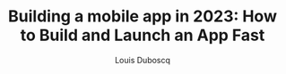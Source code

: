 ---
draft: true
title: "Building a mobile app in 2023: How to Build and Launch an App Fast"
snippet: "Learn the advantages of doing a compose multiplatform module in your project"
image: {
    src: "/images/blog/cleancode-cm.png",
    alt: "Building a mobile app in 2023: How to Build and Launch an App Fast"
}
publishDate: "2023-06-10"
category: "Tutorials"
author: "Louis Duboscq"
tags: [android, compose-multiplatform]
--- 